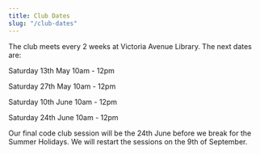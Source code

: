 ```yaml
---
title: Club Dates
slug: "/club-dates"
---
```


The club meets every 2 weeks at Victoria Avenue Library. The next dates are:

Saturday 13th May 10am - 12pm

Saturday 27th May 10am - 12pm

Saturday 10th June 10am - 12pm

Saturday 24th June 10am - 12pm

Our final code club session will be the 24th June before we break for the Summer Holidays. We will restart the sessions on the 9th of September.